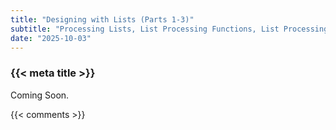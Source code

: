 ```yaml
---
title: "Designing with Lists (Parts 1-3)"
subtitle: "Processing Lists, List Processing Functions, List Processing Templates, List Membership, List Processing Examples, and Keep Items"
date: "2025-10-03"
---
```


### {{< meta title >}}

Coming Soon.

{{< comments >}}
